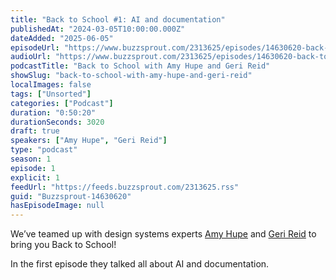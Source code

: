 ```yaml
---
title: "Back to School #1: AI and documentation"
publishedAt: "2024-03-05T10:00:00.000Z"
dateAdded: "2025-06-05"
episodeUrl: "https://www.buzzsprout.com/2313625/episodes/14630620-back-to-school-1-ai-and-documentation.mp3"
audioUrl: "https://www.buzzsprout.com/2313625/episodes/14630620-back-to-school-1-ai-and-documentation.mp3"
podcastTitle: "Back to School with Amy Hupe and Geri Reid"
showSlug: "back-to-school-with-amy-hupe-and-geri-reid"
localImages: false
tags: ["Unsorted"]
categories: ["Podcast"]
duration: "0:50:20"
durationSeconds: 3020
draft: true
speakers: ["Amy Hupe", "Geri Reid"]
type: "podcast"
season: 1
episode: 1
explicit: 1
feedUrl: "https://feeds.buzzsprout.com/2313625.rss"
guid: "Buzzsprout-14630620"
hasEpisodeImage: null
---
```

We’ve teamed up with design systems experts [Amy Hupe](https://twitter.com/Amy_Hupe) and [Geri Reid](https://twitter.com/gerireid) to bring you Back to School!

In the first episode they talked all about AI and documentation.
